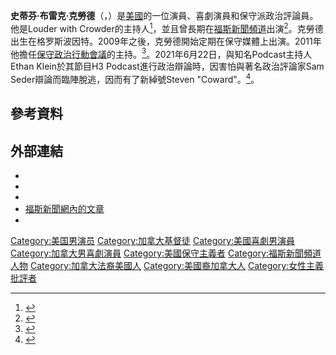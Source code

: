 {{noteTA
|1=zh-cn:史蒂文;zh-hant:史蒂芬;
|2=zh-cn:布莱克;zh-hant:布雷克;
}}
{{Infobox person
|name        =史蒂芬·克勞德<br>{{lang|en|Steven Crowder}}
|image       =Steven Crowder.png
|alt         =
|caption     =2019年的克勞德
|birth_name  =Steven Blake Crowder
|birth_date  ={{Birth date and age|1987|07|07}}
|birth_place = {{USA}}[[密西根州|密西根州]][[格罗斯波因特|格罗斯波因特]]
|death_date  = <!-- {{Death date and age|YYYY|MM|DD|YYYY|MM|DD}} or {{Death-date and age|Month DD, YYYY|Month DD, YYYY}} (death date then birth date) -->
|death_place =
|spouse = {{marriage|希拉蕊·克勞德（{{lang|en|Hilary Crowder}}）|2012}}
|nationality =美國<br>加拿大
|other_names =
|occupation  =[[演員|演員]]、[[喜劇演員|喜劇演員]]、[[時事評論員|時事評論員]]
|known_for   =
|yearsactive =1999年至今
}}
'''史蒂芬·布雷克·克勞德'''（{{lang-en|'''Steven Blake Crowder'''}}，{{bd|1987年|7月7日}}）是[[美國|美國]]的一位演員、喜劇演員和保守派政治評論員。他是Louder with Crowder的主持人<ref>{{cite web|url=http://louderwithcrowder.com|title=Homepage » Louder With Crowder|publisher=|accessdate=2020-10-03|archive-date=2020-09-26|archive-url=https://web.archive.org/web/20200926204426/https://www.louderwithcrowder.com/|dead-url=yes}}</ref>，並且曾長期在[[福斯新聞頻道|福斯新聞頻道]]出演<ref name="Big Journalism">{{cite web|url=http://www.breitbart.com/Big-Journalism/2013/10/22/Fox-News-Steven-Crowder|title=Exclusive–Fox News: Steven Crowder Attacking Hannity Confirms 'Decision to Part Company with Him'|accessdate=20 December 2013|archive-date=2017-01-20|archive-url=https://web.archive.org/web/20170120181836/http://www.breitbart.com/big-journalism/2013/10/22/fox-news-steven-crowder/|dead-url=no}}</ref>。克勞德出生在格罗斯波因特。2009年之後，克勞德開始定期在保守媒體上出演。2011年他擔任[[保守政治行動會議|保守政治行動會議]]的主持。<ref>{{cite web | title = CPAC 2011: Schedule of events | url = http://www.conservative.org/wp-content/uploads/2011/02/SCHEDULE-OF-EVENTS-MASTER-2-4-11WEB.pdf | format = PDF | publisher = [[Conservative_Political_Action_Conference|Conservative Political Action Conference]] | deadurl = yes | archiveurl = https://web.archive.org/web/20120916222958/http://www.conservative.org/wp-content/uploads/2011/02/SCHEDULE-OF-EVENTS-MASTER-2-4-11WEB.pdf | archivedate = 2012-09-16 | accessdate = 2016-12-23 }}</ref>。2021年6月22日，與知名Podcast主持人Ethan Klein於其節目H3 Podcast進行政治辯論時，因害怕與著名政治評論家Sam Seder辯論而臨陣脫逃，因而有了新綽號Steven "Coward"。<ref>{{cite web | title = Ethan Klein Debates Steven Crowder (Ft. Sam Seder) - H3 Podcast | url = https://www.youtube.com/watch?v=Fvg5RTrFLfI | publisher = [[H3_Podcast|H3 Podcast]] | deadurl = yes | accessdate = 2021-06-23 | archive-date = 2022-03-22 | archive-url = https://web.archive.org/web/20220322144539/https://www.youtube.com/watch?v=Fvg5RTrFLfI }}</ref>。

==參考資料==
{{Reflist}}
==外部連結==
* {{Official website|http://stevencrowder.net/}}
*{{YouTube|u=StevenCrowder}}
* {{IMDb name|0189589}}
* [https://web.archive.org/web/20140514124759/http://www.foxnews.com/archive/steven-crowder/index.html 福斯新聞網內的文章]
* {{C-SPAN|stevencrowder}}
{{DEFAULTSORT: Crowder, Steven}}
[[Category:美国男演员|Category:美国男演员]]
[[Category:加拿大基督徒|Category:加拿大基督徒]]
[[Category:美國喜劇男演員|Category:美國喜劇男演員]]
[[Category:加拿大男喜劇演員|Category:加拿大男喜劇演員]]
[[Category:美國保守主義者|Category:美國保守主義者]]
[[Category:福斯新聞頻道人物|Category:福斯新聞頻道人物]]
[[Category:加拿大法裔美國人|Category:加拿大法裔美國人]]
[[Category:美國裔加拿大人|Category:美國裔加拿大人]]
[[Category:女性主義批評者|Category:女性主義批評者]]
